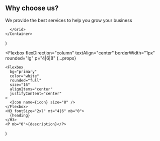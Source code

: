   <Section py="8|12|16|24" {...props}>
    <Container>
      <H2 m="0" lineHeight="tight" textAlign="center">
         Why choose us?
      </H2>
      <P fontSize="xl|2xl" mt="2" textAlign="center">
         We provide the best services to help you grow your business
      </P>
      <Grid col="1|2|3" mt="8|10|12" gap="4|6|8">
        <Feature
          icon="check"
          heading="Quality"
          description="We provide finest premium quality product"
        />
        <Feature
          icon="clock"
          heading="Delivery"
          description="Timely delivery of product"
        />
        <Feature
          icon="smile"
          heading="Loyalty"
          description="Best services, support &amp; customer satisfication"
        />
       
      </Grid>
    </Container>
  </Section>
)

  <Flexbox
    flexDirection="column"
    textAlign="center"
    borderWidth="1px"
    rounded="lg"
    p="4|6|8"
    {...props}
  >
    <Flexbox
      bg="primary"
      color="white"
      rounded="full"
      size="16"
      alignItems="center"
      justifyContent="center"
    >
      <Icon name={icon} size="8" />
    </Flexbox>
    <H3 fontSize="2xl" mt="4|6" mb="0">
      {heading}
    </H3>
    <P mb="0">{description}</P>
  </Flexbox>
)
